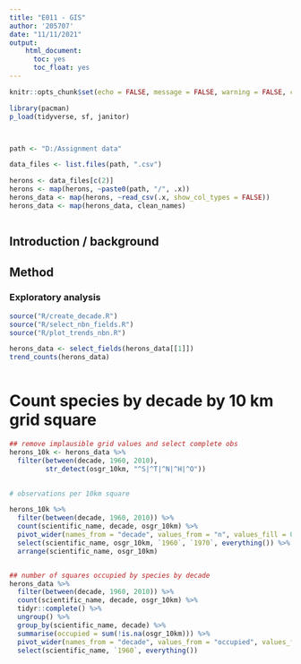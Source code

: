 ```yaml
---
title: "E011 - GIS"
author: '205707'
date: "11/11/2021"
output: 
    html_document:
      toc: yes
      toc_float: yes
---
```


```r
knitr::opts_chunk$set(echo = FALSE, message = FALSE, warning = FALSE, cache = TRUE)

library(pacman)
p_load(tidyverse, sf, janitor)
```

```r

```

```r

```

```r
path <- "D:/Assignment data"

data_files <- list.files(path, ".csv")

herons <- data_files[c(2)]
herons <- map(herons, ~paste0(path, "/", .x))
herons_data <- map(herons, ~read_csv(.x, show_col_types = FALSE))
herons_data <- map(herons_data, clean_names)



```





## Introduction / background

## Method

### Exploratory analysis

```r


source("R/create_decade.R")
source("R/select_nbn_fields.R")
source("R/plot_trends_nbn.R")

```

```r

herons_data <- select_fields(herons_data[[1]])
trend_counts(herons_data)



```

# Count species by decade by 10 km grid square

```r
## remove implausible grid values and select complete obs
herons_10k <- herons_data %>%
  filter(between(decade, 1960, 2010), 
         str_detect(osgr_10km, "^S|^T|^N|^H|^O"))
  

# observations per 10km square

herons_10k %>%
  filter(between(decade, 1960, 2010)) %>%
  count(scientific_name, decade, osgr_10km) %>%
  pivot_wider(names_from = "decade", values_from = "n", values_fill = 0) %>%
  select(scientific_name, osgr_10km, `1960`, `1970`, everything()) %>%
  arrange(scientific_name, osgr_10km)


## number of squares occupied by species by decade
herons_data %>%
  filter(between(decade, 1960, 2010)) %>%
  count(scientific_name, decade, osgr_10km) %>%
  tidyr::complete() %>%
  ungroup() %>%
  group_by(scientific_name, decade) %>%
  summarise(occupied = sum(!is.na(osgr_10km))) %>%
  pivot_wider(names_from = "decade", values_from = "occupied", values_fill = 0) %>%
  select(scientific_name, `1960`, everything())
  

```
